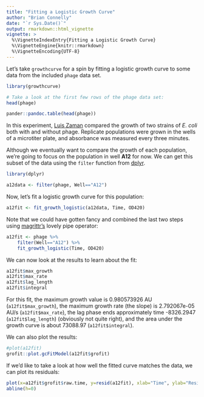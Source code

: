 ```yaml
---
title: "Fitting a Logistic Growth Curve"
author: "Brian Connelly"
date: "`r Sys.Date()`"
output: rmarkdown::html_vignette
vignette: >
  %\VignetteIndexEntry{Fitting a Logistic Growth Curve}
  %\VignetteEngine{knitr::rmarkdown}
  %\VignetteEncoding{UTF-8}
---
```


Let's take `growthcurve` for a spin by fitting a logistic growth curve to some data from the included `phage` data set.

```r
library(growthcurve)

# Take a look at the first few rows of the phage data set:
head(phage)
```

```r
pander::pandoc.table(head(phage))
```

In this experiment, [Luis Zaman](http://luis.labfab.cc) compared the growth of two strains of *E. coli* both with and without phage. Replicate populations were grown in the wells of a microtiter plate, and absorbance was measured every three minutes.

Although we eventually want to compare the growth of each population, we're going to focus on the population in well **A12** for now. We can get this subset of the data using the `filter` function from [dplyr](http://cran.r-project.org/web/packages/dplyr/index.html).

```r
library(dplyr)

a12data <- filter(phage, Well=="A12")
```

Now, let's fit a logistic growth curve for this population:

```r
a12fit <- fit_growth_logistic(a12data, Time, OD420)
```

Note that we could have gotten fancy and combined the last two steps using [magrittr's](http://cran.r-project.org/web/packages/magrittr/index.html) lovely pipe operator:

```r
a12fit <- phage %>%
    filter(Well=="A12") %>%
    fit_growth_logistic(Time, OD420)
```

We can now look at the results to learn about the fit:
```r
a12fit$max_growth
a12fit$max_rate
a12fit$lag_length
a12fit$integral
```

For this fit, the maximum growth value is 0.980573926 AU (`a12fit$max_growth`), the maximum growth rate (the slope) is 2.792067e-05 AU/s (`a12fit$max_rate`), the lag phase ends approximately time -8326.2947 (`a12fit$lag_length`) (obviously not quite right), and the area under the growth curve is about 73088.97 (`a12fit$integral`).

We can also plot the results:

```r
#plot(a12fit)
grofit::plot.gcFitModel(a12fit$grofit)
```

If we'd like to take a look at how well the fitted curve matches the data, we can plot its residuals:

```r
plot(x=a12fit$grofit$raw.time, y=resid(a12fit), xlab="Time", ylab="Residuals")
abline(h=0)
```
